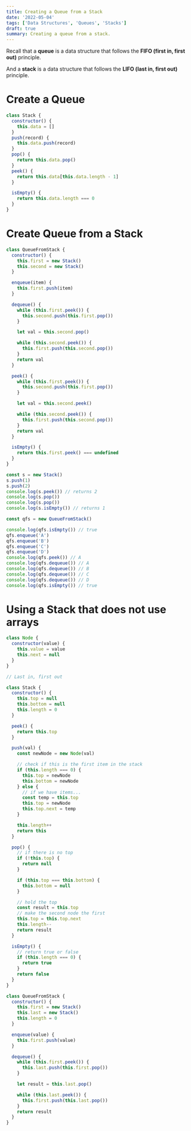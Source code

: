 ```yaml
---
title: Creating a Queue from a Stack
date: '2022-05-04'
tags: ['Data Structures', 'Queues', 'Stacks']
draft: true
summary: Creating a queue from a stack.
---
```


<TOCInline toc={props.toc} toHeading={3} indentDepth={3} />

Recall that a **queue** is a data structure that follows the **FIFO (first in, first out)** principle.

And a **stack** is a data structure that follows the **LIFO (last in, first out)** principle.

# Create a Queue

```js
class Stack {
  constructor() {
    this.data = []
  }
  push(record) {
    this.data.push(record)
  }
  pop() {
    return this.data.pop()
  }
  peek() {
    return this.data[this.data.length - 1]
  }

  isEmpty() {
    return this.data.length === 0
  }
}
```

# Create Queue from a Stack

```js
class QueueFromStack {
  constructor() {
    this.first = new Stack()
    this.second = new Stack()
  }

  enqueue(item) {
    this.first.push(item)
  }

  dequeue() {
    while (this.first.peek()) {
      this.second.push(this.first.pop())
    }

    let val = this.second.pop()

    while (this.second.peek()) {
      this.first.push(this.second.pop())
    }
    return val
  }

  peek() {
    while (this.first.peek()) {
      this.second.push(this.first.pop())
    }

    let val = this.second.peek()

    while (this.second.peek()) {
      this.first.push(this.second.pop())
    }
    return val
  }

  isEmpty() {
    return this.first.peek() === undefined
  }
}

const s = new Stack()
s.push(1)
s.push(2)
console.log(s.peek()) // returns 2
console.log(s.pop())
console.log(s.pop())
console.log(s.isEmpty()) // returns 1

const qfs = new QueueFromStack()

console.log(qfs.isEmpty()) // true
qfs.enqueue('A')
qfs.enqueue('B')
qfs.enqueue('C')
qfs.enqueue('D')
console.log(qfs.peek()) // A
console.log(qfs.dequeue()) // A
console.log(qfs.dequeue()) // B
console.log(qfs.dequeue()) // C
console.log(qfs.dequeue()) // D
console.log(qfs.isEmpty()) // true
```

# Using a Stack that does not use arrays

```js
class Node {
  constructor(value) {
    this.value = value
    this.next = null
  }
}

// Last in, first out

class Stack {
  constructor() {
    this.top = null
    this.bottom = null
    this.length = 0
  }

  peek() {
    return this.top
  }

  push(val) {
    const newNode = new Node(val)

    // check if this is the first item in the stack
    if (this.length === 0) {
      this.top = newNode
      this.bottom = newNode
    } else {
      // if we have items...
      const temp = this.top
      this.top = newNode
      this.top.next = temp
    }

    this.length++
    return this
  }

  pop() {
    // if there is no top
    if (!this.top) {
      return null
    }

    if (this.top === this.bottom) {
      this.bottom = null
    }

    // hold the top
    const result = this.top
    // make the second node the first
    this.top = this.top.next
    this.length--
    return result
  }

  isEmpty() {
    // return true or false
    if (this.length === 0) {
      return true
    }
    return false
  }
}

class QueueFromStack {
  constructor() {
    this.first = new Stack()
    this.last = new Stack()
    this.length = 0
  }

  enqueue(value) {
    this.first.push(value)
  }

  dequeue() {
    while (this.first.peek()) {
      this.last.push(this.first.pop())
    }

    let result = this.last.pop()

    while (this.last.peek()) {
      this.first.push(this.last.pop())
    }
    return result
  }
}
```
